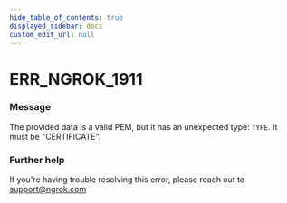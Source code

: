 ```yaml
---
hide_table_of_contents: true
displayed_sidebar: docs
custom_edit_url: null
---
```



# ERR_NGROK_1911

### Message

The provided data is a valid PEM, but it has an unexpected type: `TYPE`. It must be "CERTIFICATE".

### Further help

If you're having trouble resolving this error, please reach out to [support@ngrok.com](mailto:support@ngrok.com?subject=Help%20with%20ERR_NGROK_1911)

<ErrorDetails error="err_ngrok_1911" />
